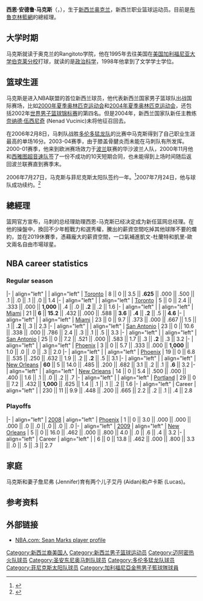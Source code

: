 {{infobox NBA Player
| name = 西恩·马克斯<br/>Sean Marks
| image = Smarks.jpg
| position = 總經理
| career_position = [[大前锋|前锋]]/[[中锋|中锋]]
| height_ft = 6 | height_in = 10
| weight_lb = 250
| nationality = {{NZL}}
| birth_date = {{Birth date and age|1975|8|23|mf=y}}
| birth_place = {{NZL}}[[奥克兰|奥克兰]]
| college = [[柏克莱加州大学|美国加利福尼亚大学伯克莱分校]]
| draft = 第二轮，第44顺位
| team = 布魯克林籃網
| draft_year = 1998
| draft_team = [[纽约尼克斯队|纽约尼克斯队]]
| career_start = 1998
| career_end = 2011
| career_number = 22, 4, 40
| former_teams = 
| years1 = {{nbay|1998|start}}–{{nbay|1999|end}} | team1 = [[Toronto_Raptors|Toronto Raptors]]
| years2 = 2000–2001 | team2 = [[Śląsk_Wrocław_(basketball)|Śląsk Wrocław]] ([[Dominet_Bank_Ekstraliga|Poland]])
| years3 = {{nbay|2001|start}}–{{nbay|2002|end}} | team3 = [[Miami_Heat|Miami Heat]]
| years4 = {{nbay|2003|start}}–{{nbay|2005|end}} | team4 = [[San_Antonio_Spurs|San Antonio Spurs]]
| years5 = {{nbay|2006|start}}–{{nbay|2007|end}} | team5 = [[Phoenix_Suns|Phoenix Suns]]
| years6 = {{nbay|2008|start}}–{{nbay|2009|end}} | team6 = [[New_Orleans_Hornets|New Orleans Hornets]] 
| years7 = {{nbay|2010|full=y}} | team7 = [[Portland_Trail_Blazers|Portland Trail Blazers]]
| cyears1 = {{nbay|2013|start}}–{{nbay|2015|end}} | cteam1 = San Antonio Spurs (asst.)
| awards =
* NBA總冠軍 (2005、2014)
}}

'''西恩·安德鲁·马克斯'''（{{lang-en|'''Sean Andrew Marks'''}}，{{bd|1975年|8月23日|}}），生于[[新西兰|新西兰]][[奥克兰|奥克兰]]，新西兰职业篮球运动员。目前是[[布魯克林籃網|布魯克林籃網]]的總經理。

==大学时期==
马克斯就读于奥克兰的Rangitoto学院，他在1995年去往美国在[[柏克莱加州大学|美国加利福尼亚大学伯克莱分校]]打球，就读的是[[政科|政治科学]]，1998年他拿到了文学学士学位。

==篮球生涯==
马克斯是进入NBA联盟的首位新西兰球员，他代表新西兰国家男子篮球队出战国际赛场，比如[[2000年夏季奥林匹克运动会|2000年夏季奥林匹克运动会]]和[[2004年夏季奥林匹克运动会|2004年夏季奥林匹克运动会]]，还包括2002年[[世界男子篮球锦标赛|世界男子篮球锦标赛]]的第四名。但是2004年，新西兰国家队新任主教练[[奈纳德·伍西尼奇|奈纳德·伍西尼奇]] (Nenad Vucinic)未将他征召回去。

在2006年2月8日，马刺队战胜[[多伦多猛龙队|多伦多猛龙队]]的比赛中马克斯得到了自己职业生涯最高的单场16分。2003-04赛季，由于膝盖骨腱炎而未能在马刺队有所发挥。2000-01赛季，他来到欧洲赛场效力于[[波兰|波兰]]联赛的华沙波兰人队，2000年11月他和[[西雅图超音速队|西雅图超音速队]]签了一份不成功的10天短期合同，也未能得到上场时间随后返回波兰联赛直到赛季末。 

2006年7月27日，马克斯与菲尼克斯太阳队签约一年。<ref>{{Cite web |url=http://www.nba.com/suns/news/marks_release_060725.html |title=存档副本 |access-date=2007-10-28 |archive-date=2015-10-23 |archive-url=https://web.archive.org/web/20151023163046/http://www.nba.com/suns/news/marks_release_060725.html |dead-url=no }}</ref>2007年7月24日，他与球队成功续约。<ref>{{Cite web |url=http://www.nba.com/transactions/current_month_transactions.html |title=存档副本 |access-date=2007-10-28 |archive-url=https://web.archive.org/web/20121018110518/http://www.nba.com/transactions/current_month_transactions.html |archive-date=2012-10-18 |dead-url=yes }}</ref>

==總經理==
篮网官方宣布，马刺的总经理助理西恩-马克斯已经决定成为新任篮网总经理。在他的操盤中，換回不少年輕戰力和選秀權，騰出的薪資空間吃掉其他球隊不要的爛約，並在2019休賽季，憑藉龐大的薪資空間，一口氣補進凱文-杜蘭特和凱里-歐文兩名自由市場球星。

== NBA career statistics ==
{{NBA player statistics legend}}

=== Regular season ===
{{NBA player statistics start}}
|-
| align="left" | {{nbay|1998}}
| align="left" | [[1998–99_Toronto_Raptors_season|Toronto]]
| 8 || 0 || 3.5 || '''.625''' || .000 || .500 || .1 || .0 || .1 || .0 || 1.4
|-
| align="left" | {{nbay|1999|trunc=y}}
| align="left" | [[1999–2000_Toronto_Raptors_season|Toronto]]
| 5 || 0 || 2.4 || .333 || .000 || '''1,000''' || .4 || .0 || '''.2''' || .2 || 1.6
|-
| align="left" | {{nbay|2001}}
| align="left" | [[2001–02_Miami_Heat_season|Miami]]
| 21 || '''6''' || '''15.2''' || .432 || .000 || .588 || '''3.6''' || '''.4''' || '''.2''' || .5 || '''4.6'''
|-
| align="left" | {{nbay|2002}}
| align="left" | [[2002–03_Miami_Heat_season|Miami]]
| 23 || 0 || 9.7 || .373 || .000 || .667 || 1.5 || .1 || '''.2''' || .3 || 2.3
|-
| align="left" | {{nbay|2004}}
| align="left" | [[2004–05_San_Antonio_Spurs_season|San Antonio]]
| 23 || 0 || 10.6 || .338 || .000 || .786 || 2.4 || .3 || .1 || .5 || 3.3
|-
| align="left" | {{nbay|2005}}
| align="left" | [[2005–06_San_Antonio_Spurs_season|San Antonio]]
| 25 || 0 || 7.2 || .521 || .000 || .583 || 1.7 || .3 || '''.2''' || .3 || 3.2
|-
| align="left" | {{nbay|2006}}
| align="left" | [[2006–07_Phoenix_Suns_season|Phoenix]]
| 3 || 0 || 5.7 || .333 || .000 || '''1,000''' || 1.0 || .0 || .0 || .3 || 2.0
|-
| align="left" | {{nbay|2007}}
| align="left" | [[2007–08_Phoenix_Suns_season|Phoenix]]
| 19 || 0 || 6.8 || .535 || .250 || .632 || 1.9 || .2 || '''.2''' || .5 || 3.1
|-
| align="left" | {{nbay|2008}}
| align="left" | [[2008–09_New_Orleans_Hornets_season|New Orleans]]
| '''60''' || 5 || 14.0 || .485 || .200 || .682 || 3.1 || .2 || .1 || '''.6''' || 3.2
|-
| align="left" | {{nbay|2009}}
| align="left" | [[2009–10_New_Orleans_Hornets_season|New Orleans]]
| 14 || 0 || 5.4 || .500 || .000 || .400 || 1.6 || .1 || .0 || .2 || .7
|-
| align="left" | {{nbay|2010}}
| align="left" | [[2010–11_Portland_Trail_Blazers_season|Portland]]
| 29 || 0 || 7.2 || .432 || '''1,000''' || .625 || 1.4 || .1 || .1 || .2 || 1.6
|-
| align="left" | Career
| align="left" | 
| 230 || 11 || 9.9 || .448 || .200 || .665 || 2.2 || .2 || .1 || .4 || 2.8
{{s-end}}

=== Playoffs ===
{{NBA player statistics start}}
|-
| align="left" | [[2008_NBA_Playoffs|2008]]
| align="left" | [[2007–08_Phoenix_Suns_season|Phoenix]]
| 1 || 0 || 3.0 || .000 || .000 || .000 || .0 || .0 || .0 || .0 || .0
|-
| align="left" | [[2009_NBA_Playoffs|2009]]
| align="left" | [[2008–09_New_Orleans_Hornets_season|New Orleans]]
| 5 || 0 || 16.0 || .462 || .000 || .800 || 4.0 || .0 || .6 || .4 || 3.2
|-
| align="left" | Career
| align="left" | 
| 6 || 0 || 13.8 || .462 || .000 || .800 || 3.3 || .0 || .5 || .3 || 2.7
{{s-end}}

==家庭==
马克斯和妻子詹尼弗 (Jennifer)育有两个儿子艾丹 (Aidan)和卢卡斯 (Lucas)。

==参考资料==
{{reflist}}

==外部链接==
*[http://www.nba.com/playerfile/sean_marks NBA.com: Sean Marks player profile] {{Wayback|url=http://www.nba.com/playerfile/sean_marks |date=20130430105351 }}

{{San Antonio Spurs 2004-05 NBA champions}}
{{San Antonio Spurs 2013-14 NBA champions}}
{{1998 NBA Draft}}

{{Authority control}}
{{DEFAULTSORT:Marks, Sean}}
[[Category:新西兰裔美国人|Category:新西兰裔美国人]]
[[Category:新西兰男子篮球运动员|Category:新西兰男子篮球运动员]]
[[Category:迈阿密热火队球员|Category:迈阿密热火队球员]]
[[Category:圣安东尼奥马刺队球员|Category:圣安东尼奥马刺队球员]]
[[Category:多伦多猛龙队球员|Category:多伦多猛龙队球员]]
[[Category:菲尼克斯太阳队球员|Category:菲尼克斯太阳队球员]]
[[Category:加利福尼亞金熊男子籃球隊球員|Category:加利福尼亞金熊男子籃球隊球員]]